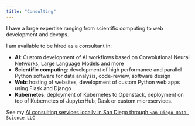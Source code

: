```yaml
---
title: "Consulting"
---
```


I have a large expertise ranging from scientific computing to web development and devops.

I am available to be hired as a consultant in:

* **AI**: Custom development of AI workflows based on Convolutional Neural Networks, Large Language Models and more
* **Scientific computing**: development of high performance and parallel Python software for data analysis, code-review, software design
* **Web**: hosting of websites, development of custom Python web apps using Flask and Django
* **Kubernetes**: deployment of Kubernetes to Openstack, deployment on top of Kubernetes of JupyterHub, Dask or custom microservices.

See my [AI consulting services locally in San Diego through `San Diego Data Science LLC`](https://sandiegodata.science)
